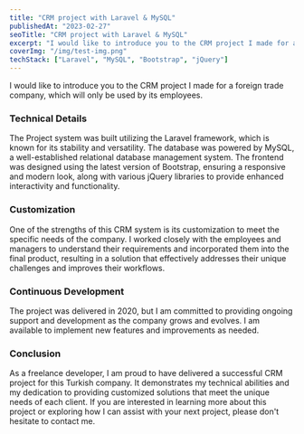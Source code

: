```yaml
---
title: "CRM project with Laravel & MySQL"
publishedAt: "2023-02-27"
seoTitle: "CRM project with Laravel & MySQL"
excerpt: "I would like to introduce you to the CRM project I made for a foreign trade company, which will only be used by its employees."
coverImg: "/img/test-img.png"
techStack: ["Laravel", "MySQL", "Bootstrap", "jQuery"]
---
```


I would like to introduce you to the CRM project I made for a foreign trade company, which will only be used by its employees.

### Technical Details

The Project system was built utilizing the Laravel framework, which is known for its stability and versatility. The database was powered by MySQL, a well-established relational database management system. The frontend was designed using the latest version of Bootstrap, ensuring a responsive and modern look, along with various jQuery libraries to provide enhanced interactivity and functionality.

### Customization

One of the strengths of this CRM system is its customization to meet the specific needs of the company. I worked closely with the employees and managers to understand their requirements and incorporated them into the final product, resulting in a solution that effectively addresses their unique challenges and improves their workflows.

### Continuous Development

The project was delivered in 2020, but I am committed to providing ongoing support and development as the company grows and evolves. I am available to implement new features and improvements as needed.

### Conclusion

As a freelance developer, I am proud to have delivered a successful CRM project for this Turkish company. It demonstrates my technical abilities and my dedication to providing customized solutions that meet the unique needs of each client. If you are interested in learning more about this project or exploring how I can assist with your next project, please don't hesitate to contact me.

